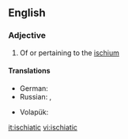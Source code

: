 ==English==

===Adjective===
{{en-adj}}

# Of or pertaining to the [[ischium]]

====Translations====
{{trans-top|of or pertaining to the ischium}}
* German: {{t|de|ischiatisch}}
* Russian: {{t|ru|седалищный|tr=sedálishchnyj}},  {{t|ru|ишиасный|tr=ishiásnyj}}
{{trans-mid}}
* Volapük: {{t|vo|skiadik}}
{{trans-bottom}}

[[it:ischiatic]]
[[vi:ischiatic]]